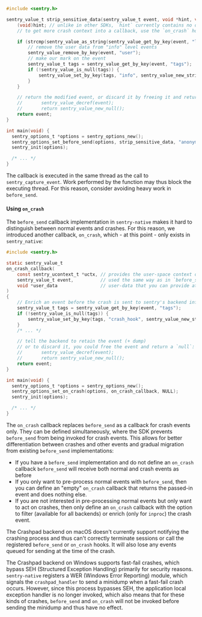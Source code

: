 ```c
#include <sentry.h>

sentry_value_t strip_sensitive_data(sentry_value_t event, void *hint, void *user_data) {
    (void)hint; // unlike in other SDKs, `hint` currently contains no data.
    // to get more crash context into a callback, use the `on_crash` hook instead.

    if (strcmp(sentry_value_as_string(sentry_value_get_by_key(event, "level")), "info") == 0) {
        // remove the user data from "info" level events
        sentry_value_remove_by_key(event, "user");
        // make our mark on the event
        sentry_value_t tags = sentry_value_get_by_key(event, "tags");
        if (!sentry_value_is_null(tags)) {
            sentry_value_set_by_key(tags, "info", sentry_value_new_string((char*) user_data));
        }
    }

    // return the modified event, or discard it by freeing it and returning `null`
    //       sentry_value_decref(event);
    //       return sentry_value_new_null();
    return event;
}

int main(void) {
  sentry_options_t *options = sentry_options_new();
  sentry_options_set_before_send(options, strip_sensitive_data, "anonymized");
  sentry_init(options);

  /* ... */
}
```

The callback is executed in the same thread as the call to `sentry_capture_event`. Work performed by the function may thus block the executing thread. For this reason, consider avoiding heavy work in `before_send`.

#### Using `on_crash`

The `before_send` callback implementation in `sentry-native` makes it hard to distinguish between normal events and crashes. For this reason, we introduced another callback, `on_crash`, which - at this point - only exists in `sentry_native`:

```c
#include <sentry.h>

static sentry_value_t
on_crash_callback(
    const sentry_ucontext_t *uctx, // provides the user-space context of the crash
    sentry_value_t event,          // used the same way as in `before_send`; mostly empty for minidump-generating backends (crashpad, breakpad)
    void *user_data                // user-data that you can provide at configuration time
)
{
    // Enrich an event before the crash is sent to sentry's backend infrastructure
    sentry_value_t tags = sentry_value_get_by_key(event, "tags");
    if (!sentry_value_is_null(tags)) {
        sentry_value_set_by_key(tags, "crash_hook", sentry_value_new_string("invoked"));
    }
    /* ... */

    // tell the backend to retain the event (+ dump)
    // or to discard it, you could free the event and return a `null`:
    //       sentry_value_decref(event);
    //       return sentry_value_new_null();
    return event;
}

int main(void) {
  sentry_options_t *options = sentry_options_new();
  sentry_options_set_on_crash(options, on_crash_callback, NULL);
  sentry_init(options);

  /* ... */
}
```

The `on_crash` callback replaces `before_send` as a callback for crash events only. They can be defined simultaneously, where the SDK prevents `before_send` from being invoked for crash events. This allows for better differentiation between crashes and other events and gradual migration from existing `before_send` implementations:

- If you have a `before_send` implementation and do not define an `on_crash`
  callback `before_send` will receive both normal and crash events as before
- If you only want to pre-process normal events with `before_send`, then
  you can define an "empty" `on_crash` callback that returns the
  passed-in event and does nothing else.
- If you are not interested in pre-processing normal events but only want
  to act on crashes, then only define an `on_crash` callback with the option
  to filter (available for all backends) or enrich (only for `inproc`) the
  crash event.

<Alert level="warning" title="Not Supported in Crashpad on macOS">

The Crashpad backend on macOS doesn't currently support notifying the crashing process and thus can't correctly terminate sessions or call the registered `before_send` or `on_crash` hooks. It will also lose any events queued for sending at the time of the crash.

</Alert>

<Alert level="warning" title="Limitations in Crashpad on Windows for Fast-fail Crashes">

The Crashpad backend on Windows supports fast-fail crashes, which bypass SEH (Structured Exception Handling) primarily for security reasons. `sentry-native` registers a WER (Windows Error Reporting) module, which signals the `crashpad_handler` to send a minidump when a fast-fail crash occurs. However, since this process bypasses SEH, the application local exception handler is no longer invoked, which also means that for these kinds of crashes, `before_send` and `on_crash` will not be invoked before sending the minidump and thus have no effect.

</Alert>
